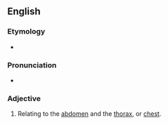 ==English==

===Etymology===
* {{affix|en|abdomino-|thoracic|t1=abdomen|t2=chest}}

===Pronunciation===
* {{a|US}} {{IPA|en|/æbˌdɑm.ɪ.noʊ.θɔɹ.æs.ɪk/|/æbˌdɑm.ɪ.noʊ.θoʊ.ɹæs.ɪk/}}

===Adjective===
{{en-adj|-}}

# Relating to the [[abdomen]] and the [[thorax]], or [[chest]].